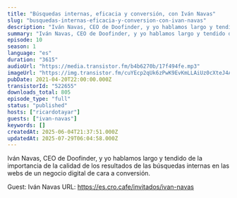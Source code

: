 ```yaml
---
title: "Búsquedas internas, eficacia y conversión, con Iván Navas"
slug: "busquedas-internas-eficacia-y-conversion-con-ivan-navas"
description: "Iván Navas, CEO de Doofinder, y yo hablamos largo y tendido de la importancia de la calidad de los resultados de las búsquedas internas en las webs de un negocio digital de cara a conversión.\n\nGuest: Iván Navas\nURL: https://es.cro.cafe/invitados/ivan-navas"
summary: "Iván Navas, CEO de Doofinder, y yo hablamos largo y tendido de la importancia de la calidad de los resultados de las búsquedas internas en las webs de un negocio digital de cara a conversión."
episode: 10
season: 1
language: "es"
duration: "3615"
audioUrl: "https://media.transistor.fm/b4b6270b/17f494fe.mp3"
imageUrl: "https://img.transistor.fm/cuYEcp2qUk6zPwK9EvKmLLAiUz0cXteJ4AZyRDDj-mI/rs:fill:0:0:1/w:1400/h:1400/q:60/mb:500000/aHR0cHM6Ly9pbWct/dXBsb2FkLXByb2R1/Y3Rpb24udHJhbnNp/c3Rvci5mbS82OGI0/N2FhZDdhMDc3Mzg5/Y2Q2YThjNzZkYmZh/ODczNi5qcGc.webp"
pubDate: 2021-04-20T22:00:00.000Z
transistorId: "522655"
downloads_total: 805
episode_type: "full"
status: "published"
hosts: ["ricardotayar"]
guests: ["ivan-navas"]
keywords: []
createdAt: 2025-06-04T21:37:51.000Z
updatedAt: 2025-07-29T06:04:58.000Z
---
```


Iván Navas, CEO de Doofinder, y yo hablamos largo y tendido de la importancia de la calidad de los resultados de las búsquedas internas en las webs de un negocio digital de cara a conversión.

Guest: Iván Navas
URL: https://es.cro.cafe/invitados/ivan-navas
